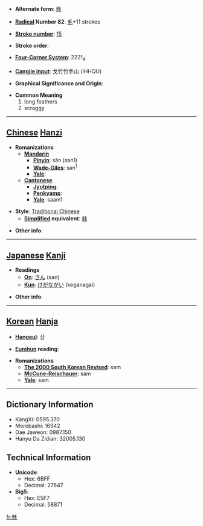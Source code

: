 * '''Alternate form''': [[毵]]

* '''[[Wiktionary:Chinese radical index| Radical]] Number 82''': [[Wiktionary:Chinese radical index 毛|毛]]+11 strokes

* '''[[Wiktionary:Chinese total strokes index|Stroke number]]''': [[Wiktionary:Chinese total strokes index 15|15]]

* '''Stroke order''': 

* '''[[Wiktionary:Chinese four corner index|Four-Corner System]]''': 2221<sub>4</sub>

* '''[[Wiktionary:Chinese Cangjie index|Cangjie input]]''': 戈竹竹手山 (IHHQU)

* '''Graphical Significance and Origin''': 

* '''Common Meaning'''
*#long feathers
*# scraggy


----

== [[Chinese]] [[Hanzi]] ==

* '''Romanizations'''
** '''[[Mandarin]]'''
*** '''[[Pinyin]]''': sān (san1)
*** '''[[Wade-Giles]]''': san<sup>1</sup>
*** '''[[Yale]]''': 
** '''[[Cantonese]]'''
*** '''[[Jyutping]]''':
*** '''[[Penkyamp]]''': 
*** '''[[Yale]]''': saam1

* '''Style''': [[Traditional Chinese]] 
** '''[[Simplified Chinese|Simplified]] equivalent''': [[毵]]

* '''Other info''': 

----

== [[Japanese]] [[Kanji]] ==

* '''Readings'''
** '''[[On]]''': [[さん]] (san)
** '''[[Kun]]''': [[けがながい]] (keganagai)

* '''Other info''':  

----

== [[Korean]] [[Hanja]] ==

* '''[[Hangeul]]''': 삼

* '''[[Eumhun]] reading''': 

* '''Romanizations'''
** '''[[The 2000 South Korean Revised Romanization|The 2000 South Korean Revised]]''': sam
** '''[[McCune-Reischauer]]''': sam
** '''[[Yale]]''': sam

----

== Dictionary Information ==

* KangXi: 0595.370
* Morobashi: 16942
* Dae Jaweon: 0987.150
* Hanyu Da Zidian: 32005.130

== Technical Information ==

* '''Unicode''':
** Hex: 6BFF
** Decimal: 27647
* '''Big5''':
** Hex: E5F7
** Decimal: 58871

[[fr:毿]]